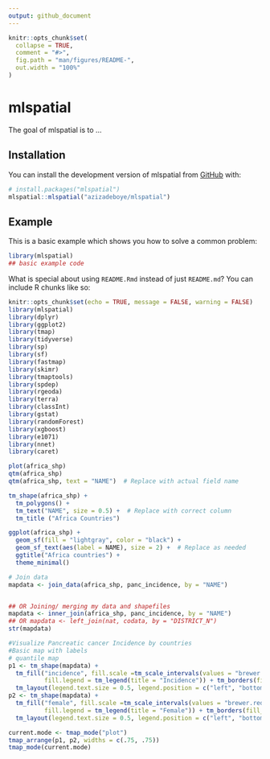 ```yaml
---
output: github_document
---
```


<!-- README.md is generated from README.Rmd. Please edit that file -->

```r
knitr::opts_chunk$set(
  collapse = TRUE,
  comment = "#>",
  fig.path = "man/figures/README-",
  out.width = "100%"
)
```

# mlspatial

<!-- badges: start -->
<!-- badges: end -->

The goal of mlspatial is to ...

## Installation

You can install the development version of mlspatial from [GitHub](https://github.com/) with:

``` r
# install.packages("mlspatial")
mlspatial::mlspatial("azizadeboye/mlspatial")
```

## Example

This is a basic example which shows you how to solve a common problem:

```r
library(mlspatial)
## basic example code
```

What is special about using `README.Rmd` instead of just `README.md`? You can include R chunks like so:

```r
knitr::opts_chunk$set(echo = TRUE, message = FALSE, warning = FALSE)
library(mlspatial)
library(dplyr)
library(ggplot2)
library(tmap)
library(tidyverse)
library(sp)
library(sf)
library(fastmap)
library(skimr)
library(tmaptools)
library(spdep)
library(rgeoda)
library(terra)
library(classInt)
library(gstat)
library(randomForest)
library(xgboost) 
library(e1071) 
library(nnet) 
library(caret)

```


```r
plot(africa_shp)
qtm(africa_shp)
qtm(africa_shp, text = "NAME")  # Replace with actual field name

tm_shape(africa_shp) +
  tm_polygons() +
  tm_text("NAME", size = 0.5) +  # Replace with correct column
  tm_title ("Africa Countries")

ggplot(africa_shp) +
  geom_sf(fill = "lightgray", color = "black") +
  geom_sf_text(aes(label = NAME), size = 2) +  # Replace as needed
  ggtitle("Africa countries") +
  theme_minimal()
```

```r
# Join data
mapdata <- join_data(africa_shp, panc_incidence, by = "NAME")


## OR Joining/ merging my data and shapefiles
mapdata <- inner_join(africa_shp, panc_incidence, by = "NAME")   
## OR mapdata <- left_join(nat, codata, by = "DISTRICT_N")
str(mapdata)
```

```r
#Visualize Pancreatic cancer Incidence by countries
#Basic map with labels
# quantile map
p1 <- tm_shape(mapdata) + 
  tm_fill("incidence", fill.scale =tm_scale_intervals(values = "brewer.reds", style = "quantile"), 
          fill.legend = tm_legend(title = "Incidence")) + tm_borders(fill_alpha = .3) + tm_compass() + 
  tm_layout(legend.text.size = 0.5, legend.position = c("left", "bottom"), frame = TRUE, component.autoscale = FALSE)
p2 <- tm_shape(mapdata) + 
  tm_fill("female", fill.scale =tm_scale_intervals(values = "brewer.reds", style = "quantile"), 
          fill.legend = tm_legend(title = "Female")) + tm_borders(fill_alpha = .3) + tm_compass() + 
  tm_layout(legend.text.size = 0.5, legend.position = c("left", "bottom"), frame = TRUE, component.autoscale = FALSE)

current.mode <- tmap_mode("plot")
tmap_arrange(p1, p2, widths = c(.75, .75))
tmap_mode(current.mode)

```

